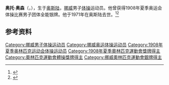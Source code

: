 {{NoteTA|G1=Sports}}
'''奥托·奥森'''（{{lang-no|Otto Authén}}，{{bd|1886年|11月1日|1971年|7月7日}}），生于[[奥斯陆|奥斯陆]]，[[挪威|挪威]]男子[[体操|体操]]运动员。他曾获得1908年夏季奥运会体操比赛男子团体全能银牌。他于1971年在奥斯陆去世。<ref>{{Cite web|title=Otto AUTHEN|url=https://www.olympic.org/otto-authen|accessdate=2021-03-21|work=International Olympic Committee|archive-date=2019-08-10|archive-url=https://web.archive.org/web/20190810233653/https://www.olympic.org/otto-authen|dead-url=no}}</ref><ref>{{cite web |url=https://www.olympedia.org/athletes/30767 |title=Otto Authén |work=Olympedia |access-date=2021-03-02 |archive-date=2021-06-02 |archive-url=https://web.archive.org/web/20210602223901/https://www.olympedia.org/athletes/30767 |dead-url=no }}</ref>

== 参考资料 ==
{{reflist}}

{{Authority control}}
{{DEFAULTSORT:Authén, Otto}}
[[Category:挪威男子体操运动员|Category:挪威男子体操运动员]]
[[Category:挪威奥运体操运动员|Category:挪威奥运体操运动员]]
[[Category:1908年夏季奥林匹克运动会体操运动员|Category:1908年夏季奥林匹克运动会体操运动员]]
[[Category:1908年夏季奧林匹克運動會獎牌得主|Category:1908年夏季奧林匹克運動會獎牌得主]]
[[Category:奧林匹克運動會體操獎牌得主|Category:奧林匹克運動會體操獎牌得主]]
[[Category:挪威奧林匹克運動會銀牌得主|Category:挪威奧林匹克運動會銀牌得主]]